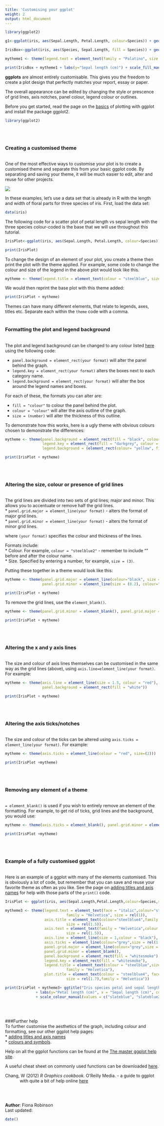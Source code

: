 ```yaml
---
title: 'Customising your ggplot'
weight: 2
output: html_document
---
```



```r
library(ggplot2)

g1<-ggplot(iris, aes(Sepal.Length, Petal.Length, colour=Species)) + geom_point() 

IrisBox<-ggplot(iris, aes(Species, Sepal.Length, fill = Species)) + geom_boxplot()

mytheme1 <- theme(legend.text = element_text(family = "Palatino", size = rel(1)), axis.title.y = element_text(colour="black", family = "Palatino"), axis.title.x = element_blank(), axis.text = element_text(family = "Palatino", colour = "black", size = rel(1.1)), axis.line = element_line(size = 0.5, colour = "grey"), panel.grid.major = element_blank(), panel.grid.minor = element_blank(), panel.background = element_rect(fill = "white"), legend.key = element_rect(fill = "white"), legend.title = element_text(colour = "black", size = rel(1.1),  face = "bold", family = "Palatino"), plot.title = element_text(face = "bold", size = rel(1.7),  family = "Palatino"))

print(IrisBox + mytheme1 + labs(y="Sepal length (cm)") + scale_fill_manual (name= "Species", values = c("maroon3", "sienna1", "chartreuse4")))
```


**ggplots** are almost entirely customisable. This gives you the freedom to create a plot design that perfectly matches your report, essay or paper. 

The overall appearance can be edited by changing the style or prescence of grid lines, axis notches, panel colour, legend colour or outlines.

Before you get started, read the page on the [basics](http://environmentalcomputing.net/plotting-with-ggplot-the-basics/) of plotting with ggplot and install the package ggplot2.

```r
library(ggplot2)
```
<br><br>

### Creating a customised theme
<br>
One of the most effective ways to customise your plot is to create a customised theme and separate this from your basic ggplot code. By separating and saving your theme, it will be much easier to edit, alter and reuse for other projects.  

![](ggplot1_basics_image.jpg)

In these examples, let's use a data set that is already in R with the length and width of floral parts for three species of iris. First, load the data set:

```r
data(iris)
```

The following code for a scatter plot of petal length vs sepal length with the three species colour-coded is the base that we will use throughout this tutorial.

```r
IrisPlot<-ggplot(iris, aes(Sepal.Length, Petal.Length, colour=Species)) + geom_point() 
```

```r
print(IrisPlot)
```

To change the design of an element of your plot, you create a theme then print the plot with the theme applied. For example, some code to change the colour and size of the legend in the above plot would look like this.

```r
mytheme <- theme(legend.title = element_text(colour = "steelblue", size = rel(2)))
```

We would then reprint the base plot with this theme added:

```r
print(IrisPlot + mytheme)
```

Themes can have many different elements, that relate to legends, axes, titles etc. Separate each within the `theme` code with a comma. 
<br><br>

### Formatting the plot and legend background
<br>
The plot and legend background can be changed to any colour listed [here](http://www.stat.columbia.edu/~tzheng/files/Rcolor.pdf) using the following code:

* `panel.background = element_rect(your format)` will alter the panel behind the graph.  
* `legend.key = element_rect(your format)` alters the boxes next to each category name.  
* `legend.background = element_rect(your format)` will alter the box around the legend names and boxes.  

For each of these, the formats you can alter are:  

* `fill = "colour"` to colour the panel behind the plot.  
* `colour = "colour"` will alter the axis outline of the graph.  
* `size = (number)` will alter the thickness of this outline.  

To demonstrate how this works, here is a ugly theme with obvious colours chosen to demonstrate the differences: 

```r

mytheme <- theme(panel.background = element_rect(fill = "black", colour = "yellow", size = 4),
                 legend.key = element_rect(fill = "darkgrey", colour = "yellow"),
                 legend.background = (element_rect(colour= "yellow", fill = "blue")))

print(IrisPlot + mytheme)
```
<br><br>

### Altering the size, colour or presence of grid lines
<br>
The grid lines are divided into two sets of grid lines; major and minor. This allows you to accentuate or remove half the grid lines.  
* `panel.grid.major = element_line(your format)` - alters the format of major grid lines.  
* `panel.grid.minor = element_line(your format)` - alters the format of minor grid lines.  

where `(your format)` specifies the colour and thickness of the lines. 

Formats include:  
* Colour. For example, `colour = "steelblue2"` - remember to include "" before and after the colour name.  
* Size. Specified by entering a number, for example, `size = (3)`.  

Putting these together in a theme would look like this:

```r
mytheme <- theme(panel.grid.major = element_line(colour="black", size = (1.5)),
                 panel.grid.minor = element_line(size = (0.2), colour="grey"))

print(IrisPlot + mytheme)
```


To remove the grid lines, use the `element_blank()`.
```r
mytheme <- theme(panel.grid.minor = element_blank(), panel.grid.major = element_blank())

print(IrisPlot + mytheme)
```
<br><br>

### Altering the x and y axis lines 
<br>
The size and colour of axis lines themselves can be customised in the same way as the grid lines (above), using `axis.line=element_line(your format)`. For example:

```r
mytheme <- theme(axis.line = element_line(size = 1.5, colour = "red"),
                 panel.background = element_rect(fill = "white"))

print(IrisPlot + mytheme)
```
<br><br>

### Altering the axis ticks/notches
<br>
The size and colour of the ticks can be altered using `axis.ticks = element_line(your format)`. For example:

```r
mytheme <- theme(axis.ticks = element_line(colour = "red", size=(2)))

print(IrisPlot +mytheme)
```
<br><br>

### Removing any element of a theme
<br>
`= element_blank()` is used if you wish to entirely remove an element of the formatting. For example, to get rid of ticks, grid lines and the background, you would use:

```r
mytheme <- theme(axis.ticks = element_blank(), panel.grid.minor = element_blank(), panel.grid.major = element_blank(), panel.background= element_blank())

print(IrisPlot +mytheme)
```
<br><br>

### Example of a fully customised ggplot
<br>
Here is an example of a ggplot with many of the elements customised. This is obviously a lot of code, but remember that you can save and reuse your favorite theme as often as you like. See the page on [adding titles and axis names](http://environmentalcomputing.net/plotting-with-ggplot-adding-titles-and-axis-names/) for help with those parts of the `print()` code.

```r
IrisPlot <- ggplot(iris, aes(Sepal.Length,Petal.Length,colour=Species,shape=Species))+geom_point() 

mytheme3 <- theme(legend.text = element_text(face = "italic",colour="steelblue4",
                            family = "Helvetica", size = rel(1)), 
                  axis.title = element_text(colour="steelblue4",family = "Helvetica",
                            size = rel(1.5)), 
                  axis.text = element_text(family = "Helvetica",colour = "steelblue1",
                            size = rel(1.5)), 
                  axis.line = element_line(size = 1,colour = "black"), 
                  axis.ticks = element_line(colour="grey",size = rel(1.4)),
                  panel.grid.major = element_line(colour="grey",size = rel(0.5)), 
                  panel.grid.minor = element_blank(), 
                  panel.background = element_rect(fill = "whitesmoke"), 
                  legend.key = element_rect(fill = "whitesmoke"), 
                  legend.title = element_text(colour = "steelblue",size = rel(1.5),
                            family = "Helvetica"), 
                  plot.title = element_text(colour = "steelblue4", face = "bold",
                            size = rel(1.7),family = "Helvetica"))

print(IrisPlot + mytheme3+ ggtitle("Iris species petal and sepal length")
              + labs(y="Petal length (cm)", x = "Sepal length (cm)", colour = "Species")
              + scale_colour_manual(values = c("slateblue", "slateblue2", "slateblue4")))
```
<br><br>


###Further help
<br>
To further customise the aesthetics of the graph, including colour and formatting, see our other ggplot help pages:  
* [adding titles and axis names](http://environmentalcomputing.net/plotting-with-ggplot-adding-titles-and-axis-names/)  
* [colours and symbols](http://environmentalcomputing.net/plotting-with-ggplot-colours-and-symbols/).   

Help on all the ggplot functions can be found at the [The master ggplot help site](http://docs.ggplot2.org/current/).

A useful cheat sheet on commonly used functions can be downloaded [here](https://www.rstudio.com/wp-content/uploads/2015/03/ggplot2-cheatsheet.pdf).

<p style="margin-left: .5in; text-indent: -.5in;">Chang, W (2012) *R Graphics cookbook.* O'Reilly Media. - a guide to ggplot with quite a bit of help online [here](http://www.cookbook-r.com/Graphs/)</p>
<br><br>

**Author**: Fiona Robinson
<br>
Last updated:
```r
date()
```
